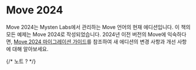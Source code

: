 # Move 2024

Move 2024는 Mysten Labs에서 관리하는 Move 언어의 현재 에디션입니다. 이 책의 모든 예제는 Move 2024로 작성되었습니다. 2024년 이전 버전의 Move에 익숙하다면, [Move 2024 마이그레이션 가이드](/wip)를 참조하여 새 에디션의 변경 사항과 개선 사항에 대해 알아보세요.

{/* 노트 ? */}